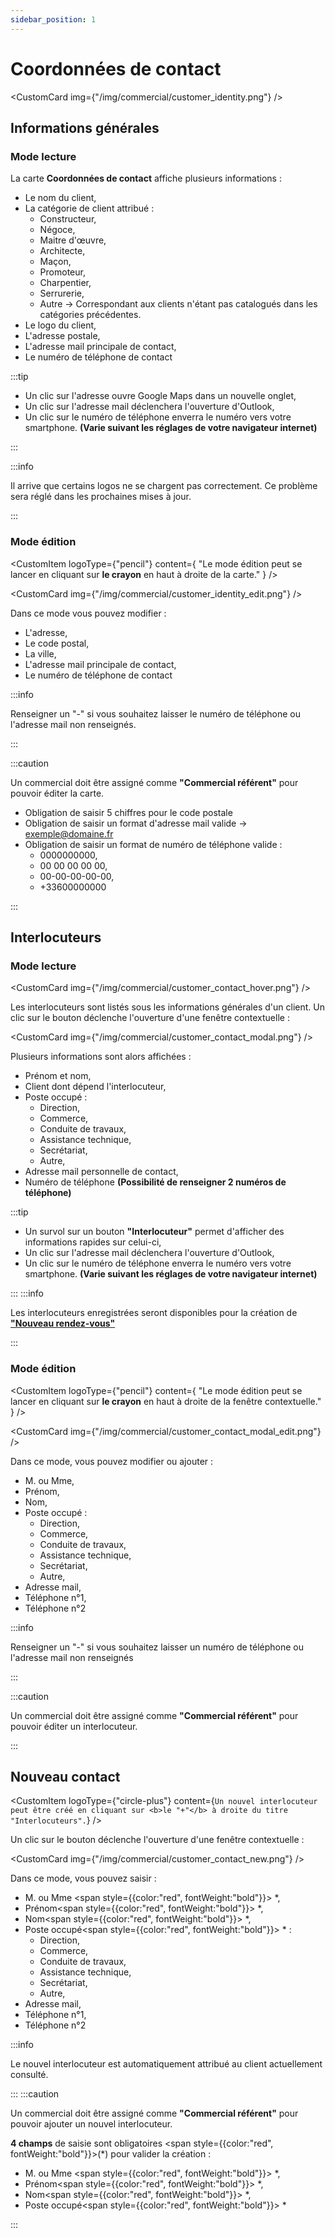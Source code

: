```yaml
---
sidebar_position: 1
---
```



# Coordonnées de contact

<CustomCard img={"/img/commercial/customer_identity.png"} />

## Informations générales

### Mode lecture

La carte **Coordonnées de contact** affiche plusieurs informations :

- Le nom du client,
- La catégorie de client attribué :
  - Constructeur,
  - Négoce,
  - Maitre d'œuvre,
  - Architecte,
  - Maçon,
  - Promoteur,
  - Charpentier,
  - Serrurerie,
  - Autre → Correspondant aux clients n'étant pas catalogués dans les catégories précédentes.
- Le logo du client,
- L'adresse postale,
- L'adresse mail principale de contact,
- Le numéro de téléphone de contact

:::tip

- Un clic sur l'adresse ouvre Google Maps dans un nouvelle onglet,
- Un clic sur l'adresse mail déclenchera l'ouverture d'Outlook,
- Un clic sur le numéro de téléphone enverra le numéro vers votre smartphone. **(Varie suivant les réglages de votre navigateur internet)**

:::

:::info

Il arrive que certains logos ne se chargent pas correctement. Ce problème sera réglé dans les prochaines mises à jour.

:::

### Mode édition

<CustomItem
  logoType={"pencil"}
  content={
    "Le mode édition peut se lancer en cliquant sur <b>le crayon</b> en haut à droite de la carte."
  }
/>

<CustomCard img={"/img/commercial/customer_identity_edit.png"} />

Dans ce mode vous pouvez modifier :

- L'adresse,
- Le code postal,
- La ville,
- L'adresse mail principale de contact,
- Le numéro de téléphone de contact

:::info

Renseigner un "-" si vous souhaitez laisser le numéro de téléphone ou l'adresse mail non renseignés.

:::

:::caution

Un commercial doit être assigné comme **"Commercial référent"** pour pouvoir éditer la carte.

- Obligation de saisir 5 chiffres pour le code postale
- Obligation de saisir un format d'adresse mail valide → exemple@domaine.fr
- Obligation de saisir un format de numéro de téléphone valide :
  - 0000000000,
  - 00 00 00 00 00,
  - 00-00-00-00-00,
  - +33600000000

:::

## Interlocuteurs

### Mode lecture

<CustomCard img={"/img/commercial/customer_contact_hover.png"} />

Les interlocuteurs sont listés sous les informations générales d'un client. Un clic sur le bouton déclenche l'ouverture d'une fenêtre contextuelle :

<CustomCard img={"/img/commercial/customer_contact_modal.png"} />

Plusieurs informations sont alors affichées :

- Prénom et nom,
- Client dont dépend l'interlocuteur,
- Poste occupé :
  - Direction,
  - Commerce,
  - Conduite de travaux,
  - Assistance technique,
  - Secrétariat,
  - Autre,
- Adresse mail personnelle de contact,
- Numéro de téléphone **(Possibilité de renseigner 2 numéros de téléphone)**

:::tip

- Un survol sur un bouton **"Interlocuteur"** permet d'afficher des informations rapides sur celui-ci,
- Un clic sur l'adresse mail déclenchera l'ouverture d'Outlook,
- Un clic sur le numéro de téléphone enverra le numéro vers votre smartphone. **(Varie suivant les réglages de votre navigateur internet)**

:::
:::info

Les interlocuteurs enregistrées seront disponibles pour la création de **["Nouveau rendez-vous"](/docs/commercial/client/visites-reunion#nouveau-rendez-vous)**

:::

### Mode édition

<CustomItem
  logoType={"pencil"}
  content={
    "Le mode édition peut se lancer en cliquant sur <b>le crayon</b> en haut à droite de la fenêtre contextuelle."
  }
/>

<CustomCard img={"/img/commercial/customer_contact_modal_edit.png"} />

Dans ce mode, vous pouvez modifier ou ajouter :

- M. ou Mme,
- Prénom,
- Nom,
- Poste occupé :
  - Direction,
  - Commerce,
  - Conduite de travaux,
  - Assistance technique,
  - Secrétariat,
  - Autre,
- Adresse mail,
- Téléphone n°1,
- Téléphone n°2

:::info

Renseigner un "-" si vous souhaitez laisser un numéro de téléphone ou l'adresse mail non renseignés

:::

:::caution

Un commercial doit être assigné comme **"Commercial référent"** pour pouvoir éditer un interlocuteur.

:::

## Nouveau contact

<CustomItem
  logoType={"circle-plus"}
  content={`Un nouvel interlocuteur peut être créé en cliquant sur <b>le "+"</b> à droite du titre "Interlocuteurs".`}
/>

Un clic sur le bouton déclenche l'ouverture d'une fenêtre contextuelle :

<CustomCard img={"/img/commercial/customer_contact_new.png"} />

Dans ce mode, vous pouvez saisir :

- M. ou Mme <span style={{color:"red", fontWeight:"bold"}}> \*</span>,
- Prénom<span style={{color:"red", fontWeight:"bold"}}> \*</span>,
- Nom<span style={{color:"red", fontWeight:"bold"}}> \*</span>,
- Poste occupé<span style={{color:"red", fontWeight:"bold"}}> \*</span> :
  - Direction,
  - Commerce,
  - Conduite de travaux,
  - Assistance technique,
  - Secrétariat,
  - Autre,
- Adresse mail,
- Téléphone n°1,
- Téléphone n°2

:::info

Le nouvel interlocuteur est automatiquement attribué au client actuellement consulté.

:::
:::caution

Un commercial doit être assigné comme **"Commercial référent"** pour pouvoir ajouter un nouvel interlocuteur.

**4 champs** de saisie sont obligatoires <span style={{color:"red", fontWeight:"bold"}}>(\*)</span> pour valider la création :

- M. ou Mme <span style={{color:"red", fontWeight:"bold"}}> \*</span>,
- Prénom<span style={{color:"red", fontWeight:"bold"}}> \*</span>,
- Nom<span style={{color:"red", fontWeight:"bold"}}> \*</span>,
- Poste occupé<span style={{color:"red", fontWeight:"bold"}}> \*</span>

:::
